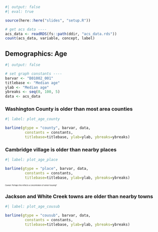 

```r
#| output: false
#| eval: true

source(here::here("slides", "setup.R"))

# get acs data ----
acs_data <- readRDS(fs::path(ddir, "acs_data.rds"))
count(acs_data, variable, concept, label)

```


## Demographics: Age

```r
#| output: false

# set graph constants ----
barvar <- "B01002_001"
titlebase <- "Median age"
ylab <- "Median age"
ybreaks <- seq(0, 100, 5)
data <- acs_data

```


### Washington County is older than most area counties


```r
#| label: plot_age_county

barline(gtype = "county", barvar, data,
         constants = constants,
         titlebase=titlebase, ylab=ylab, ybreaks=ybreaks)

```

### Cambridge village is older than nearby places

```r
#| label: plot_age_place

barline(gtype = "place", barvar, data,
         constants = constants,
         titlebase=titlebase, ylab=ylab, ybreaks=ybreaks)

```

::: {style="font-size: 0.4em;"}
Caveat: Perhaps this reflects a concentration of senior housing?
:::


### Jackson and White Creek towns are older than nearby towns

```r
#| label: plot_age_cousub

barline(gtype = "cousub", barvar, data,
         constants = constants,
         titlebase=titlebase, ylab=ylab, ybreaks=ybreaks)

```

